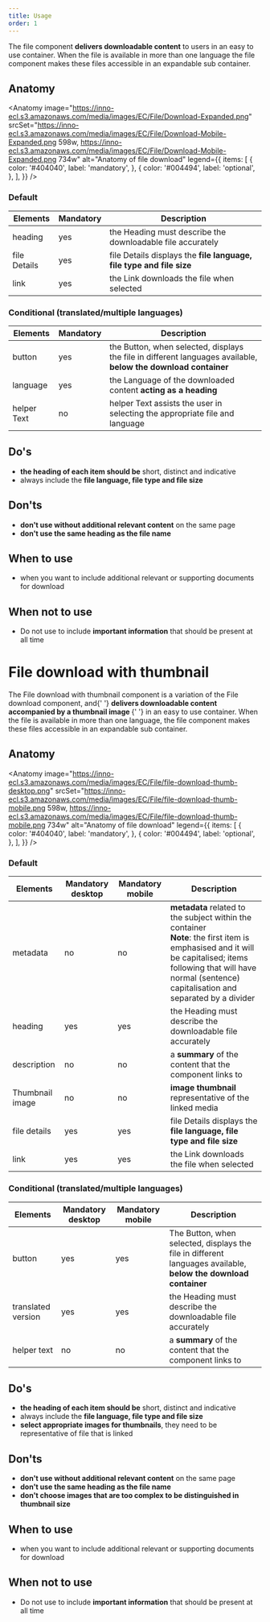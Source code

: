 ```yaml
---
title: Usage
order: 1
---
```



<Paragraph size="lead">
  The file component <strong>delivers downloadable content</strong> to users in
  an easy to use container. When the file is available in more than one language
  the file component makes these files accessible in an expandable sub
  container.
</Paragraph>

## Anatomy

<Anatomy
  image="https://inno-ecl.s3.amazonaws.com/media/images/EC/File/Download-Expanded.png"
  srcSet="https://inno-ecl.s3.amazonaws.com/media/images/EC/File/Download-Mobile-Expanded.png 598w, https://inno-ecl.s3.amazonaws.com/media/images/EC/File/Download-Mobile-Expanded.png 734w"
  alt="Anatomy of file download"
  legend={{
    items: [
      {
        color: '#404040',
        label: 'mandatory',
      },
      {
        color: '#004494',
        label: 'optional',
      },
    ],
  }}
/>

### Default

| Elements     | Mandatory | Description                                                          |
| ------------ | --------- | -------------------------------------------------------------------- |
| heading      | yes       | the Heading must describe the downloadable file accurately           |
| file Details | yes       | file Details displays the **file language, file type and file size** |
| link         | yes       | the Link downloads the file when selected                            |

### Conditional (translated/multiple languages)

| Elements    | Mandatory | Description                                                                                                     |
| ----------- | --------- | --------------------------------------------------------------------------------------------------------------- |
| button      | yes       | the Button, when selected, displays the file in different languages available, **below the download container** |
| language    | yes       | the Language of the downloaded content **acting as a heading**                                                  |
| helper Text | no        | helper Text assists the user in selecting the appropriate file and language                                     |

## Do's

- **the heading of each item should be** short, distinct and indicative
- always include the **file language, file type and file size**

## Don'ts

- **don't use without additional relevant content** on the same page
- **don't use the same heading as the file name**

## When to use

- when you want to include additional relevant or supporting documents for download

## When not to use

- Do not use to include **important information** that should be present at all time

# File download with thumbnail

<Paragraph size="lead">
  The File download with thumbnail component is a variation of the File download
  component, and{' '}
  <strong>
    delivers downloadable content accompanied by a thumbnail image
  </strong>{' '}
  in an easy to use container. When the file is available in more than one
  language, the file component makes these files accessible in an expandable sub
  container.
</Paragraph>

## Anatomy

<Anatomy
  image="https://inno-ecl.s3.amazonaws.com/media/images/EC/File/file-download-thumb-desktop.png"
  srcSet="https://inno-ecl.s3.amazonaws.com/media/images/EC/File/file-download-thumb-mobile.png 598w, https://inno-ecl.s3.amazonaws.com/media/images/EC/File/file-download-thumb-mobile.png 734w"
  alt="Anatomy of file download"
  legend={{
    items: [
      {
        color: '#404040',
        label: 'mandatory',
      },
      {
        color: '#004494',
        label: 'optional',
      },
    ],
  }}
/>

### Default

| Elements        | Mandatory desktop | Mandatory mobile | Description                                                                                                                                                                                                                |
| --------------- | ----------------- | ---------------- | -------------------------------------------------------------------------------------------------------------------------------------------------------------------------------------------------------------------------- |
| metadata        | no                | no               | **metadata** related to the subject within the container<br/>**Note**: the first item is emphasised and it will be capitalised; items following that will have normal (sentence) capitalisation and separated by a divider |
| heading         | yes               | yes              | the Heading must describe the downloadable file accurately                                                                                                                                                                 |
| description     | no                | no               | a **summary** of the content that the component links to                                                                                                                                                                   |
| Thumbnail image | no                | no               | **image thumbnail** representative of the linked media                                                                                                                                                                     |
| file details    | yes               | yes              | file Details displays the **file language, file type and file size**                                                                                                                                                       |
| link            | yes               | yes              | the Link downloads the file when selected                                                                                                                                                                                  |

### Conditional (translated/multiple languages)

| Elements           | Mandatory desktop | Mandatory mobile | Description                                                                                                     |
| ------------------ | ----------------- | ---------------- | --------------------------------------------------------------------------------------------------------------- |
| button             | yes               | yes              | The Button, when selected, displays the file in different languages available, **below the download container** |
| translated version | yes               | yes              | the Heading must describe the downloadable file accurately                                                      |
| helper text        | no                | no               | a **summary** of the content that the component links to                                                        |

## Do's

- **the heading of each item should be** short, distinct and indicative
- always include the **file language, file type and file size**
- **select appropriate images for thumbnails**, they need to be representative of file that is linked

## Don'ts

- **don't use without additional relevant content** on the same page
- **don't use the same heading as the file name**
- **don't choose images that are too complex to be distinguished in thumbnail size**

## When to use

- when you want to include additional relevant or supporting documents for download

## When not to use

- Do not use to include **important information** that should be present at all time
